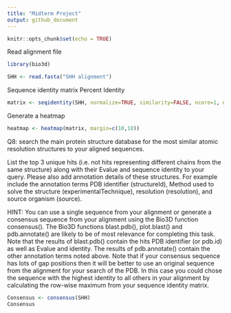 ```yaml
---
title: "Midterm Project"
output: github_document
---
```


```r
knitr::opts_chunk$set(echo = TRUE)
```

Read alignment file
```r
library(bio3d)

SHH <- read.fasta("SHH alignment")
```

Sequence identity matrix
Percent Identity
```r
matrix <- seqidentity(SHH, normalize=TRUE, similarity=FALSE, ncore=1, nseg.scale=1)
```

Generate a heatmap
```r
heatmap <- heatmap(matrix, margin=c(10,10))
```

Q8: search the main protein structure database for the most similar atomic resolution structures to your aligned sequences. 

List the top 3 unique hits (i.e. not hits representing different chains from the same structure) along with their Evalue and sequence identity to your query. Please also add annotation details of these structures. For example include the annotation terms PDB identifier (structureId), Method used to solve the structure (experimentalTechnique), resolution (resolution), and source organism (source). 

HINT: You can use a single sequence from your alignment or generate a consensus sequence from your alignment using the Bio3D function consensus(). The Bio3D functions blast.pdb(), plot.blast() and pdb.annotate() are likely to be of most relevance for completing this task. Note that the results of blast.pdb() contain the hits PDB identifier (or pdb.id) as well as Evalue and identity. The results of pdb.annotate() contain the other annotation terms noted above. Note that if your consensus sequence has lots of gap positions then it will be better to use an original sequence from the alignment for your search of the PDB. In this case you could chose the sequence with the highest identity to all others in your alignment by calculating the row-wise maximum from your sequence identity matrix. 

```r
Consensus <- consensus(SHH)
Consensus
```

```r

```


